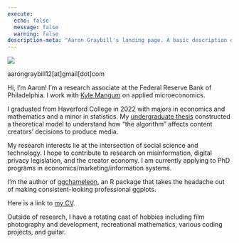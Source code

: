 ```yaml
---
execute:
  echo: false
  message: false
  warning: false
description-meta: "Aaron Graybill's landing page. A basic description of his academic experience at Haverford College, and professional experience at the Federal Reserve Bank of Philadelphia. It also discusses his research interest in digital markets and platform design."
---
```

:::: {layout="[[50,-2,50]]" layout-valign="center"}

::: {.intro-card}
![](assets/me.jpg){fig-alt="A Photo of Aaron Graybill"}
<a href="https://www.linkedin.com/in/aaron-graybill-194019180/" class="fa fa-linkedin"></a>
<a href="https://github.com/aarongraybill" class="fa fa-github"></a>

aarongraybill12[at]gmail[dot]com
:::

::: {intro-text}
Hi, I'm Aaron! I'm a research associate at the Federal Reserve Bank of Philadelphia. I work with [Kyle Mangum](https://www.philadelphiafed.org/our-people/kyle-mangum) on applied microeconomics.

I graduated from Haverford College in 2022 with majors in economics and mathematics and a minor in statistics. My [undergraduate thesis](assets/Graybill_Undergraduate_Thesis.pdf) constructed a theoretical model to understand how "the algorithm" affects content creators' decisions to produce media.

My research interests lie at the intersection of social science and technology. I hope to contribute to research on misinformation, digital privacy legislation, and the creator economy. I am currently applying to PhD programs in economics/marketing/information systems. 

I'm the author of [ggchameleon](https://github.com/aarongraybill/ggchameleon), an R package that takes the headache out of making consistent-looking professional ggplots.

Here is a link to [my CV](cv).

Outside of research, I have a rotating cast of hobbies including film photography and development, recreational mathematics, various coding projects, and guitar.
:::

::::